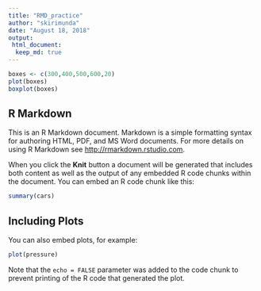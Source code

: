 ```yaml
---
title: "RMD_practice"
author: "skirimunda"
date: "August 18, 2018"
output: 
 html_document:
  keep_md: true
---
```


```r
boxes <- c(300,400,500,600,20)
plot(boxes)
boxplot(boxes)
```

## R Markdown

This is an R Markdown document. Markdown is a simple formatting syntax for authoring HTML, PDF, and MS Word documents. For more details on using R Markdown see <http://rmarkdown.rstudio.com>.

When you click the **Knit** button a document will be generated that includes both content as well as the output of any embedded R code chunks within the document. You can embed an R code chunk like this:

```r
summary(cars)
```

## Including Plots

You can also embed plots, for example:

```r
plot(pressure)
```

Note that the `echo = FALSE` parameter was added to the code chunk to prevent printing of the R code that generated the plot.
